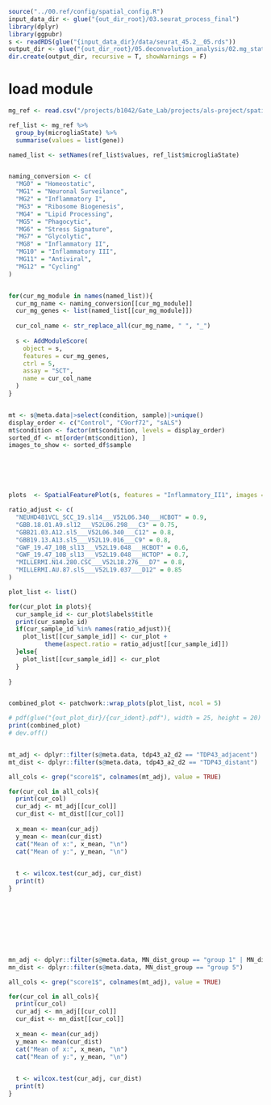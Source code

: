 ```r
source("../00.ref/config/spatial_config.R")
input_data_dir <- glue("{out_dir_root}/03.seurat_process_final")
library(dplyr)
library(ggpubr)
s <- readRDS(glue("{input_data_dir}/data/seurat_45.2__05.rds"))
output_dir <- glue("{out_dir_root}/05.deconvolution_analysis/02.mg_state_enrichment")
dir.create(output_dir, recursive = T, showWarnings = F)

```


# load module
```r
mg_ref <- read.csv("/projects/b1042/Gate_Lab/projects/als-project/spatial/00.ref/mcrioglia_state_ref.csv")|>as_tibble()

ref_list <- mg_ref %>%
  group_by(microgliaState) %>%
  summarise(values = list(gene)) 

named_list <- setNames(ref_list$values, ref_list$microgliaState)


naming_conversion <- c(
  "MG0" = "Homeostatic",
  "MG1" = "Neuronal Surveilance",
  "MG2" = "Inflammatory I",
  "MG3" = "Ribosome Biogenesis",
  "MG4" = "Lipid Processing",
  "MG5" = "Phagocytic",
  "MG6" = "Stress Signature",
  "MG7" = "Glycolytic",
  "MG8" = "Inflammatory II",
  "MG10" = "Inflammatory III", 
  "MG11" = "Antiviral",
  "MG12" = "Cycling"
)


for(cur_mg_module in names(named_list)){
  cur_mg_name <- naming_conversion[[cur_mg_module]]
  cur_mg_genes <- list(named_list[[cur_mg_module]])
  
  cur_col_name <- str_replace_all(cur_mg_name, " ", "_")
  
  s <- AddModuleScore(
    object = s,
    features = cur_mg_genes,
    ctrl = 5,
    assay = "SCT",
    name = cur_col_name
  )
}



```


```r

mt <- s@meta.data|>select(condition, sample)|>unique()
display_order <- c("Control", "C9orf72", "sALS")
mt$condition <- factor(mt$condition, levels = display_order)
sorted_df <- mt[order(mt$condition), ]
images_to_show <- sorted_df$sample






plots  <- SpatialFeaturePlot(s, features = "Inflammatory_II1", images = images_to_show, image.alpha = 0, crop = F, pt.size.factor = 1, combine = FALSE, stroke = NA) 

ratio_adjust <- c(
  "NEUHD481VCL_SCC_19.sl14___V52L06.340___HCBOT" = 0.9,
  "GBB.18.01.A9.sl12___V52L06.298___C3" = 0.75,
  "GBB21.03.A12.sl5___V52L06.340___C12" = 0.8,
  "GBB19.13.A13.sl5___V52L19.016___C9" = 0.8,
  "GWF_19.47_10B_sl13___V52L19.048___HCBOT" = 0.6,
  "GWF_19.47_10B_sl13___V52L19.048___HCTOP" = 0.7,
  "MILLERMI.N14.280.CSC___V52L18.276___D7" = 0.8,
  "MILLERMI.AU.87.sl5___V52L19.037___D12" = 0.85
)

plot_list <- list()

for(cur_plot in plots){
  cur_sample_id <- cur_plot$labels$title
  print(cur_sample_id)
  if(cur_sample_id %in% names(ratio_adjust)){
    plot_list[[cur_sample_id]] <- cur_plot +
          theme(aspect.ratio = ratio_adjust[[cur_sample_id]])
  }else{
    plot_list[[cur_sample_id]] <- cur_plot
  }
  
}


combined_plot <- patchwork::wrap_plots(plot_list, ncol = 5)

# pdf(glue("{out_plot_dir}/{cur_ident}.pdf"), width = 25, height = 20)
print(combined_plot)
# dev.off()


mt_adj <- dplyr::filter(s@meta.data, tdp43_a2_d2 == "TDP43_adjacent")
mt_dist <- dplyr::filter(s@meta.data, tdp43_a2_d2 == "TDP43_distant")

all_cols <- grep("score1$", colnames(mt_adj), value = TRUE)

for(cur_col in all_cols){
  print(cur_col)
  cur_adj <- mt_adj[[cur_col]]
  cur_dist <- mt_dist[[cur_col]]
  
  x_mean <- mean(cur_adj)
  y_mean <- mean(cur_dist)
  cat("Mean of x:", x_mean, "\n")
  cat("Mean of y:", y_mean, "\n")

  
  t <- wilcox.test(cur_adj, cur_dist)
  print(t)
}









mn_adj <- dplyr::filter(s@meta.data, MN_dist_group == "group 1" | MN_dist_group == "group 2")
mn_dist <- dplyr::filter(s@meta.data, MN_dist_group == "group 5")

all_cols <- grep("score1$", colnames(mt_adj), value = TRUE)

for(cur_col in all_cols){
  print(cur_col)
  cur_adj <- mn_adj[[cur_col]]
  cur_dist <- mn_dist[[cur_col]]
  
  x_mean <- mean(cur_adj)
  y_mean <- mean(cur_dist)
  cat("Mean of x:", x_mean, "\n")
  cat("Mean of y:", y_mean, "\n")

  
  t <- wilcox.test(cur_adj, cur_dist)
  print(t)
}






```





